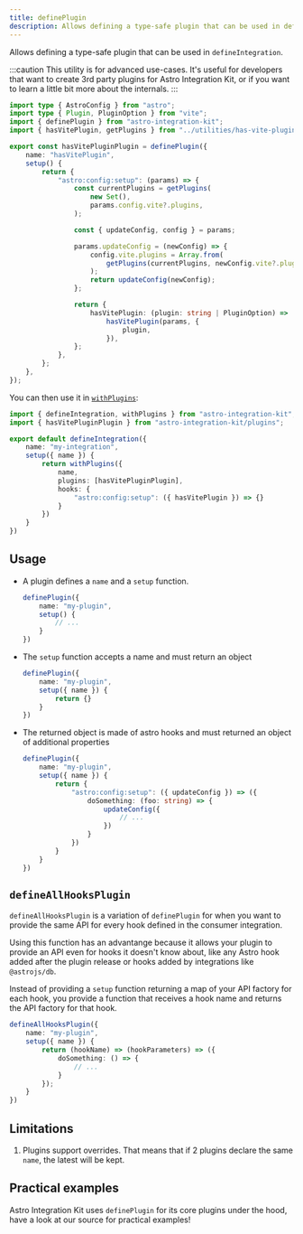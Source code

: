 ```yaml
---
title: definePlugin
description: Allows defining a type-safe plugin that can be used in defineIntegration.
---
```


Allows defining a type-safe plugin that can be used in `defineIntegration`.

:::caution
This utility is for advanced use-cases. It's useful for developers that want to create
3rd party plugins for Astro Integration Kit, or if you want to learn a little bit more
about the internals.
:::

```ts title="package/plugins/has-vite-plugin.ts"
import type { AstroConfig } from "astro";
import type { Plugin, PluginOption } from "vite";
import { definePlugin } from "astro-integration-kit";
import { hasVitePlugin, getPlugins } from "../utilities/has-vite-plugin.js";

export const hasVitePluginPlugin = definePlugin({
	name: "hasVitePlugin",
	setup() {
		return {
			"astro:config:setup": (params) => {
				const currentPlugins = getPlugins(
					new Set(),
					params.config.vite?.plugins,
				);

				const { updateConfig, config } = params;

				params.updateConfig = (newConfig) => {
					config.vite.plugins = Array.from(
						getPlugins(currentPlugins, newConfig.vite?.plugins),
					);
					return updateConfig(newConfig);
				};

				return {
					hasVitePlugin: (plugin: string | PluginOption) =>
						hasVitePlugin(params, {
							plugin,
						}),
				};
			},
		};
	},
});
```

You can then use it in [`withPlugins`](/core/with-plugins/):

```ts title="my-integration/index.ts" "withPlugins" "hasVitePluginPlugin"
import { defineIntegration, withPlugins } from "astro-integration-kit";
import { hasVitePluginPlugin } from "astro-integration-kit/plugins";

export default defineIntegration({
    name: "my-integration",
    setup({ name }) {
        return withPlugins({
            name,
            plugins: [hasVitePluginPlugin],
            hooks: {
                "astro:config:setup": ({ hasVitePlugin }) => {}
            }
        })
    }
})
```

## Usage

- A plugin defines a `name` and a `setup` function.

    ```ts
    definePlugin({
        name: "my-plugin",
        setup() {
            // ...
        }
    })
    ```

- The `setup` function accepts a name and must return an object

    ```ts "{ name }" "{}"
    definePlugin({
        name: "my-plugin",
        setup({ name }) {
            return {}
        }
    })
    ```

- The returned object is made of astro hooks and must returned an object of additional properties

    ```ts {5-11}
    definePlugin({
        name: "my-plugin",
        setup({ name }) {
            return {
                "astro:config:setup": ({ updateConfig }) => ({
                    doSomething: (foo: string) => {
                        updateConfig({
                            // ...
                        })
                    }
                })
            }
        }
    })
    ```

## `defineAllHooksPlugin`

`defineAllHooksPlugin` is a variation of `definePlugin` for when you want to provide the same API for every hook defined in the consumer integration.

Using this function has an advantange because it allows your plugin to provide an API even for hooks it doesn't know about, like any Astro hook added after the plugin release or hooks added by integrations like `@astrojs/db`.

Instead of providing a `setup` function returning a map of your API factory for each hook, you provide a function that receives a hook name and returns the API factory for that hook.

```ts
defineAllHooksPlugin({
    name: "my-plugin",
    setup({ name }) {
        return (hookName) => (hookParameters) => ({
            doSomething: () => {
                // ...
            }
        });
    }
})
```

## Limitations

1. Plugins support overrides. That means that if 2 plugins declare the same `name`, the latest will be kept.

## Practical examples

Astro Integration Kit uses `definePlugin` for its core plugins under the hood,
have a look at our source for practical examples!
